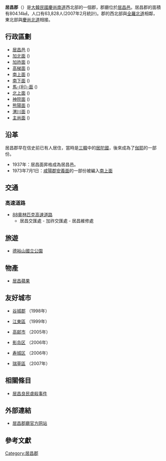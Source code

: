 {{Infobox Korean settlement
|logo=
|settype=[[韓國行政區劃|道轄郡]]
|img=Turtle pond school 151010.jpg
|imgcaption=龜淵書院
|hangul=거창군
|hanja=居昌郡
|rr=Geochang-gun
|mr=Kŏch'ang-gun
|area_km2=804.09
|pop=67224|popnote=<ref>{{cite web |url=http://www.geochang.go.kr/eng/intro/intro4_2.htm |title=存档副本 |accessdate=2009-03-19 |deadurl=yes |archiveurl=https://archive.is/20031106002535/http://www.geochang.go.kr/eng/intro/intro4_2.htm |archivedate=2003-11-06 }}</ref>
|popyear=2002年
|popden_km2=83.6
|divs=1邑, 11面
|region=[[慶尚南道|慶尚南道]]
|flag=Flag of Geochang.svg
|map=South Gyeongsang-Geochang.svg
|mapcaption=居昌郡在韓國及慶尚南道的位置
}}
'''居昌郡'''（{{kor|諺=거창군|漢=居昌郡|羅=Geochang gun|f=y}}）是[[大韓民國|大韓民國]][[慶尚南道|慶尚南道]]西北部的一個郡，郡廳位於[[居昌邑|居昌邑]]。居昌郡的面積有804.14㎢，人口有63,828人(2007年2月統計)。郡的西北部與[[全羅北道|全羅北道]]相鄰，東北部與[[慶尚北道|慶尚北道]]相接。

== 行政區劃 ==
* [[居昌邑|居昌邑]] ({{lang|ko|거창읍}})
* [[加北面|加北面]] ({{lang|ko|가북면}})
* [[加祚面|加祚面]] ({{lang|ko|가조면}})
* [[高梯面|高梯面]] ({{lang|ko|고제면}})
* [[南上面|南上面]] ({{lang|ko|남상면}})
* [[南下面|南下面]] ({{lang|ko|남하면}})
* [[馬利面|馬-{利}-面]] ({{lang|ko|마리면 }})
* [[北上面|北上面]] ({{lang|ko|북상면 }})
* [[神院面|神院面]] ({{lang|ko|신원면}})
* [[熊陽面|熊陽面]] ({{lang|ko|웅양면}})
* [[渭川面|渭川面]] ({{lang|ko|위천면}})
* [[主尚面|主尚面]] ({{lang|ko|주상면}})

== 沿革 ==
居昌郡早在信史前已有人居住，當時是[[三韓|三韓]]中的[[居陀國|居陀國]]，後來成為了[[伽耶|伽耶]]的一部份。
*1937年：居昌面昇格成為居昌邑。
*1973年7月1日：[[咸陽郡|咸陽郡]][[安義面|安義面]]的一部份被編入[[南上面|南上面]]

== 交通 ==
=== 高速道路 ===
*[[88奧林匹克高速道路|88奧林匹克高速道路]]
**居昌交匯處 - 加祚交匯處 - 居昌維修處

== 旅遊 ==
*[[德裕山國立公園|德裕山國立公園]]

== 物產 ==
* [[居昌蘋果|居昌蘋果]]

== 友好城市 ==
* {{KOR}}[[谷城郡|谷城郡]] （1998年）
* {{KOR}}[[江東區_(首爾)|江東區]] （1999年）
* {{CHN}}[[高邮市|高邮市]] （2005年）
* {{KOR}}[[影岛区|影岛区]] （2006年）
* {{KOR}}[[寿城区|寿城区]] （2006年）
* {{KOR}}[[瑞草區|瑞草區]] （2007年）

== 相關條目==
*[[居昌良民虐殺事件|居昌良民虐殺事件]]

== 外部連結 ==
* [http://www.geochang.go.kr/chi/ 居昌郡廳官方网站] {{Wayback|url=http://www.geochang.go.kr/chi/ |date=20160304055000 }}

== 參考文獻 ==
<div class="references-small">
<references />
</div>

{{慶尚南道行政區劃}}

{{DEFAULTSORT:Geochang-gun}}
[[Category:居昌郡|Category:居昌郡]]